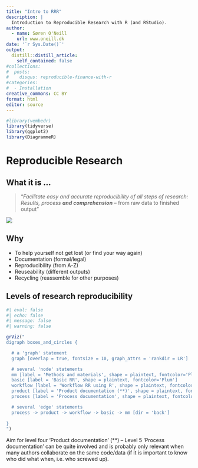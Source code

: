 ```yaml
---
title: "Intro to RRR"
description: |
  Introduction to Reproducible Research with R (and RStudio).
author:
  - name: Søren O'Neill
    url: www.oneill.dk
date: '`r Sys.Date()`'
output:
  distill::distill_article:
    self_contained: false
#collections:
#  posts:
#    disqus: reproducible-finance-with-r
#categories:
#  - Installation
creative_commons: CC BY
format: html
editor: source
---
```


```r
#library(vembedr)
library(tidyverse)
library(ggplot2)
library(DiagrammeR)
```


# Reproducible Research

<!-- -->

## What it is ...

> "_Facilitate easy and accurate reproducibility of all steps of research: Results, process **and comprehension**_ -- from raw data to finished output"

![](gfx/RR/RR_book.jpeg)

## Why

- To help yourself not get lost (or find your way again)
- Documentation (formal/legal)
- Reproducibility (from A-Z)
- Reuseability (different outputs)
- Recycling (reassemble for other purposes)

## Levels of research reproducibility

```r
#| eval: false
#| echo: false
#| message: false
#| warning: false

grViz("
digraph boxes_and_circles {

  # a 'graph' statement
  graph [overlap = true, fontsize = 10, graph_attrs = 'rankdir = LR']

  # several 'node' statements
  mm [label = 'Methods and materials', shape = plaintext, fontcolor='Plum']
  basic [label = 'Basic RR', shape = plaintext, fontcolor='Plum']
  workflow [label = 'Workflow RR using R', shape = plaintext, fontcolor='MediumOrchid']
  product [label = 'Product documentation (**)', shape = plaintext, fontcolor='DarkViolet']
  process [label = 'Process documentation', shape = plaintext, fontcolor='Indigo']

  # several 'edge' statements
  process -> product -> workflow -> basic -> mm [dir = 'back']
  
}
")

```

Aim for level four 'Product documentation' (**) -- Level 5 'Process documentation' can be quite involved and is probably only relevant when many authors collaborate on the same code/data (if it is important to know who did what when, i.e. who screwed up).
    
<script src="https://giscus.app/client.js"
        data-repo="sorenoneill/r4phd"
        data-repo-id="R_kgDOJ9etDQ"
        data-category="Announcements"
        data-category-id="DIC_kwDOJ9etDc4CYApF"
        data-mapping="pathname"
        data-strict="0"
        data-reactions-enabled="0"
        data-emit-metadata="0"
        data-input-position="bottom"
        data-theme="cobalt"
        data-lang="en"
        crossorigin="anonymous"
        async>
</script>
